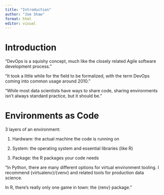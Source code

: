 ```yaml
---
title: "Introduction"
author: "Joe Shaw"
format: html
editor: visual
---
```


# Introduction

"DevOps is a squishy concept, much like the closely related Agile software development process."

"It took a little while for the field to be formalized, with the term DevOps coming into common usage around 2010."

"While most data scientists have ways to share code, sharing environments isn’t always standard practice, but it should be."

# Environments as Code

3 layers of an environment:

1.  Hardware: the actual machine the code is running on

2.  System: the operating system and essential libraries (like R)

3.  Package: the R packages your code needs

"In Python, there are many different options for virtual environment tooling. I recommend {virtualenv}/{venv} and related tools for production data science.

In R, there’s really only one game in town: the {renv} package."
